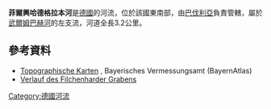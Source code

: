 {{No footnotes|time=2020-12-06T02:48:16+00:00}}
{{Coord|49.10212|N|10.71937|E|display=title}}

'''菲爾興哈德格拉本河'''是[[德國|德國]]的河流，位於該國東南部，由[[巴伐利亞|巴伐利亞]]負責管轄，屬於[[武爾姆巴赫河_(阿爾特米爾河支流)|武爾姆巴赫河]]的左支流，河道全長3.2公里。

==參考資料==
* [http://geoportal.bayern.de/bayernatlas/?x=2RgYT2iGt9hGht0RHc3xiDib3o8*xpn8asNoYyKBuMIutXVD2S2N6b29IcYLbSYqSACNyfbOxMkZNucFaBtGHUOuuEbuVZGy9wDE9J*h3ag&X=5441444.25&Y=4404647.49&zoom=10&lang=de&topic=ba&bgLayer=tk&catalogNodes=122 Topographische Karten] {{Wayback|url=http://geoportal.bayern.de/bayernatlas/?x=2RgYT2iGt9hGht0RHc3xiDib3o8*xpn8asNoYyKBuMIutXVD2S2N6b29IcYLbSYqSACNyfbOxMkZNucFaBtGHUOuuEbuVZGy9wDE9J*h3ag&X=5441444.25&Y=4404647.49&zoom=10&lang=de&topic=ba&bgLayer=tk&catalogNodes=122 |date=20160304204607 }}, Bayerisches Vermessungsamt (BayernAtlas)
* [http://geoportal.bayern.de/bayernatlas/?x=2RgYT2iGt9hGht0RHc3xiDib3o8*xpn8asNoYyKBuMIutXVD2S2N6b29IcYLbSYqSACNyfbOxMkZNucFaBtGHUOuuEbuVZGy9wDE9J*h3ag&X=5441444.25&Y=4404647.49&zoom=10&lang=de&topic=ba&bgLayer=tk&catalogNodes=122 Verlauf des Filchenharder Grabens] {{Wayback|url=http://geoportal.bayern.de/bayernatlas/?x=2RgYT2iGt9hGht0RHc3xiDib3o8*xpn8asNoYyKBuMIutXVD2S2N6b29IcYLbSYqSACNyfbOxMkZNucFaBtGHUOuuEbuVZGy9wDE9J*h3ag&X=5441444.25&Y=4404647.49&zoom=10&lang=de&topic=ba&bgLayer=tk&catalogNodes=122 |date=20160304204607 }}

{{Germany-geo-stub}}
[[Category:德國河流|Category:德國河流]]